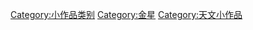 {{hiddencat}}
{{WPSS-cat}}

[[Category:小作品类别|Category:小作品类别]]
[[Category:金星|Category:金星]]
[[Category:天文小作品|Category:天文小作品]]